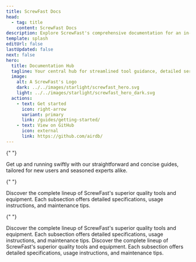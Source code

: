 ```yaml
---
title: ScrewFast Docs
head:
  - tag: title
    content: ScrewFast Docs
description: Explore ScrewFast's comprehensive documentation for an in-depth look at our premium tools and construction services.
template: splash
editUrl: false
lastUpdated: false
next: false
hero:
  title: Documentation Hub
  tagline: Your central hub for streamlined tool guidance, detailed service docs, and project support.
  image:
    alt: A ScrewFast's Logo
    dark: ../../images/starlight/screwfast_hero.svg
    light: ../../images/starlight/screwfast_hero_dark.svg
  actions:
    - text: Get started
      icon: right-arrow
      variant: primary
      link: /guides/getting-started/
    - text: View on GitHub
      icon: external
      link: https://github.com/airdb/
---
```



<CardGrid stagger>

{" "}

<Card title="Quick Start Guides" icon="document">
  Get up and running swiftly with our straightforward and concise guides,
  tailored for new users and seasoned experts alike.
</Card>

{" "}

<Card title="Tools & Equipment" icon="seti:eslint">
  Discover the complete lineup of ScrewFast's superior quality tools and
  equipment. Each subsection offers detailed specifications, usage instructions,
  and maintenance tips.
</Card>

{" "}

<Card title="Construction Services" icon="seti:puppet">
  Discover the complete lineup of ScrewFast's superior quality tools and
  equipment. Each subsection offers detailed specifications, usage instructions,
  and maintenance tips.
</Card>

   <Card title="Advanced Topics" icon="seti:terraform">
    Discover the complete lineup of ScrewFast's superior quality tools and equipment. Each subsection offers detailed specifications, usage instructions, and maintenance tips.
  </Card>
</CardGrid>
